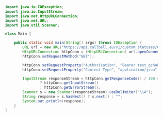 ```java
import java.io.IOException;
import java.io.InputStream;
import java.net.HttpURLConnection;
import java.net.URL;
import java.util.Scanner;

class Main {

	public static void main(String[] args) throws IOException {
		URL url = new URL("https://api.callbell.eu/v1/custom_statuses/0d6041a2-8b88-49ec-a99b-a88a078a16c1");
		HttpURLConnection httpConn = (HttpURLConnection) url.openConnection();
		httpConn.setRequestMethod("GET");

		httpConn.setRequestProperty("Authorization", "Bearer test_gshuPaZoeEG6ovbc8M79w0QyM");
		httpConn.setRequestProperty("Content-Type", "application/json");

		InputStream responseStream = httpConn.getResponseCode() / 100 == 2
				? httpConn.getInputStream()
				: httpConn.getErrorStream();
		Scanner s = new Scanner(responseStream).useDelimiter("\\A");
		String response = s.hasNext() ? s.next() : "";
		System.out.println(response);
	}
}

```